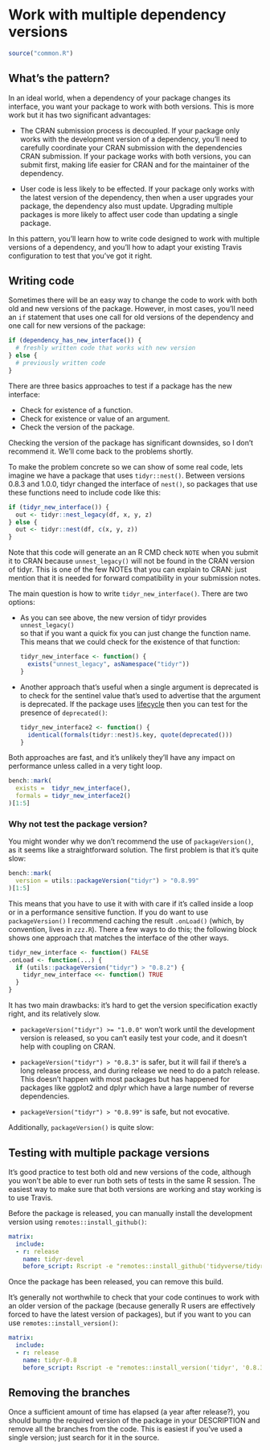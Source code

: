 # Work with multiple dependency versions {#changes-multivers}

```r
source("common.R")
```

## What's the pattern?

In an ideal world, when a dependency of your package changes its interface, you want your package to work with both versions. This is more work but it has two significant advantages:

* The CRAN submission process is decoupled. If your package only works with the
  development version of a dependency, you'll need to carefully coordinate your
  CRAN submission with the dependencies CRAN submission. If your package works
  with both versions, you can submit first, making life easier for CRAN and for
  the maintainer of the dependency.
  
* User code is less likely to be effected. If your package only works with the
  latest version of the dependency, then when a user upgrades your package, the
  dependency also must update. Upgrading multiple packages is more likely to
  affect user code than updating a single package.

In this pattern, you'll learn how to write code designed to work with multiple versions of a dependency, and you'll how to adapt your existing Travis configuration to test that you've got it right.

## Writing code

Sometimes there will be an easy way to change the code to work with both old and new versions of the package. However, in most cases, you'll need an `if` statement that uses one call for old versions of the dependency and one call for new versions of the package:

```r
if (dependency_has_new_interface()) {
  # freshly written code that works with new version
} else {
  # previously written code
}
```

There are three basics approaches to test if a package has the new interface:

* Check for existence of a function.
* Check for existence or value of an argument.
* Check the version of the package.

Checking the version of the package has significant downsides, so I don't recommend it. We'll come back to the problems shortly. 

To make the problem concrete so we can show of some real code, lets imagine we have a package that uses `tidyr::nest()`. Between versions 0.8.3 and 1.0.0, tidyr changed the interface of `nest()`, so packages that use these functions need to include code like this:

```r
if (tidyr_new_interface()) {
  out <- tidyr::nest_legacy(df, x, y, z)
} else {
  out <- tidyr::nest(df, c(x, y, z))
}
```

Note that this code will generate an an R CMD check `NOTE` when you submit it to CRAN because `unnest_legacy()` will not be found in the CRAN version of tidyr. This is one of the few NOTEs that you can explain to CRAN: just mention that it is needed for forward compatibility in your submission notes.

The main question is how to write `tidyr_new_interface()`. There are two options:

*   As you can see above, the new version of tidyr provides `unnest_legacy()`  
    so that if you want a quick fix you can just change the function name. This
    means that we could check for the existence of that function:
  
    ```r
    tidyr_new_interface <- function() {
      exists("unnest_legacy", asNamespace("tidyr"))
    }
    ```
  
*   Another approach that's useful when a single argument is deprecated is to
    check for the sentinel value that's used to advertise that the argument is
    deprecated. If the package uses [lifecycle](http://lifecycle.r-lib.org/)
    then you can test for the presence of `deprecated()`:
    
    ```r
    tidyr_new_interface2 <- function() {
      identical(formals(tidyr::nest)$.key, quote(deprecated()))
    }
    ```

Both approaches are fast, and it's unlikely they'll have any impact on performance unless called in a very tight loop. 

```r
bench::mark(
  exists =  tidyr_new_interface(),
  formals = tidyr_new_interface2() 
)[1:5]
```

### Why not test the package version?

You might wonder why we don't recommend the use of `packageVersion()`, as it seems like a straightforward solution. The first problem is that it's quite slow:

```r
bench::mark(
  version = utils::packageVersion("tidyr") > "0.8.99"
)[1:5]
```

This means that you have to use it with with care if it's called inside a loop or in a performance sensitive function. If you do want to use `packageVersion()` I recommend caching the result `.onLoad()` (which, by convention, lives in `zzz.R`). There a few ways to do this; the following block shows one approach that matches the interface of the other ways.

```r
tidyr_new_interface <- function() FALSE
.onLoad <- function(...) {
  if (utils::packageVersion("tidyr") > "0.8.2") {
    tidyr_new_interface <<- function() TRUE
  }
}
```

It has two main drawbacks: it's hard to get the version specification exactly right, and its relatively slow.

* `packageVersion("tidyr") >= "1.0.0"` won't work until the development version 
   is released, so you can't easily test your code, and it doesn't help with
   coupling on CRAN.
   
* `packageVersion("tidyr") > "0.8.3"` is safer, but it will fail if there's a 
  long release process, and during release we need to do a patch release.
  This doesn't happen with most packages but has happened for packages like 
  ggplot2 and dplyr which have a large number of reverse dependencies.
  
* `packageVersion("tidyr") > "0.8.99"` is safe, but not evocative.

Additionally, `packageVersion()` is quite slow:

## Testing with multiple package versions

It's good practice to test both old and new versions of the code, although you won't be able to ever run both sets of tests in the same R session. The easiest way to make sure that both versions are working and stay working is to use Travis.

Before the package is released, you can manually install the development version using `remotes::install_github()`:

```yaml
matrix:
  include:
  - r: release
    name: tidyr-devel
    before_script: Rscript -e "remotes::install_github('tidyverse/tidyr')"
```

Once the package has been released, you can remove this build. 

It's generally not worthwhile to check that your code continues to work with an older version of the package (because generally R users are effectively forced to have the latest version of packages), but if you want to you can use `remotes::install_version()`:

```yaml
matrix:
  include:
  - r: release
    name: tidyr-0.8
    before_script: Rscript -e "remotes::install_version('tidyr', '0.8.3')"
```

## Removing the branches

Once a sufficient amount of time has elapsed (a year after release?), you should bump the required version of the package in your DESCRIPTION and remove all the branches from the code. This is easiest if you've used a single version; just search for it in the source.